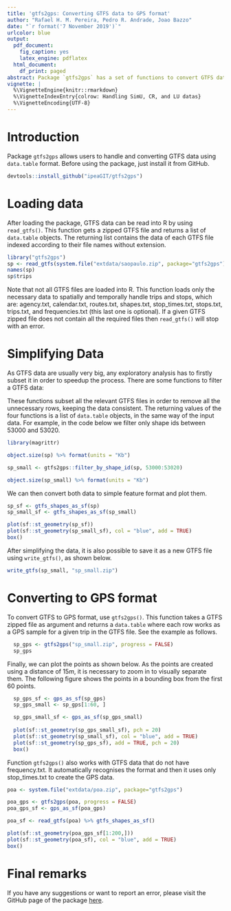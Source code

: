 ```yaml
---
title: 'gtfs2gps: Converting GTFS data to GPS format'
author: "Rafael H. M. Pereira, Pedro R. Andrade, Joao Bazzo"
date: "`r format('7 November 2019')`"
urlcolor: blue
output:
  pdf_document:
    fig_caption: yes
    latex_engine: pdflatex
  html_document:
    df_print: paged
abstract: Package `gtfs2gps` has a set of functions to convert GTFS data to GPS format using `data.table`. It also has some functions to subset GTFS data in time and space and to convert both representations to simple feature format.
vignette: |
  %\VignetteEngine{knitr::rmarkdown}
  %\VignetteIndexEntry{colrow: Handling SimU, CR, and LU datas}
  %\VignetteEncoding{UTF-8}
---
```


# Introduction 

Package `gtfs2gps` allows users to handle and converting GTFS data using `data.table` format. Before using the package, just install it from GitHub.

```r
devtools::install_github("ipeaGIT/gtfs2gps")
```

# Loading data

After loading the package, GTFS data can be read into R by using `read_gtfs()`.
This function gets a zipped GTFS file and returns a list of `data.table` objects. The returning list contains the data of each GTFS file indexed according to their file names without extension.

```r
library("gtfs2gps")
sp <- read_gtfs(system.file("extdata/saopaulo.zip", package="gtfs2gps"))
names(sp)
sp$trips
```

Note that not all GTFS files are loaded into R. This function loads only the necessary data to spatially and temporally handle trips and stops, which are:
agency.txt, calendar.txt, routes.txt, shapes.txt, 
stop_times.txt, stops.txt, trips.txt, and frequencies.txt (this last one is optional).
If a given GTFS zipped file does not contain all the required files then `read_gtfs()` will stop with an error.

# Simplifying Data

As GTFS data are usually very big, any exploratory analysis has to firstly subset it in order to speedup the process. There are some functions to filter a GTFS data:

\begin{description}
\item[filter\_by\_shape\_id():] Filter shapes using given shape ids.
\item[filter\_valid\_stop\_times():] Return only stop times that have geospatial locations.
\item[filter\_week\_days():] Remove weekend trips.
\item[filter\_single\_trip():] Return only one trip per shape\_id.
\end{description}

These functions subset all the relevant GTFS files in order to remove all the unnecessary rows, keeping the data consistent. The returning values of the four functions is a list of `data.table` objects, in the same way of the input data. For example, in the code below we filter only shape ids between 53000 and 53020.

```r
library(magrittr)

object.size(sp) %>% format(units = "Kb")

sp_small <- gtfs2gps::filter_by_shape_id(sp, 53000:53020)

object.size(sp_small) %>% format(units = "Kb")
```

We can then convert both data to simple feature format and plot them.

```r
sp_sf <- gtfs_shapes_as_sf(sp)
sp_small_sf <- gtfs_shapes_as_sf(sp_small)

plot(sf::st_geometry(sp_sf))
plot(sf::st_geometry(sp_small_sf), col = "blue", add = TRUE)
box()
```

After simplifying the data, it is also possible to save it as a new GTFS file using `write_gtfs()`, as shown below.

```r
write_gtfs(sp_small, "sp_small.zip")
```

# Converting to GPS format

To convert GTFS to GPS format, use `gtfs2gps()`. This
function takes a GTFS zipped file as argument and returns a
`data.table` where each row works as a GPS sample for a given
trip in the GTFS file. See the example as follows.

```r
  sp_gps <- gtfs2gps("sp_small.zip", progress = FALSE)
  sp_gps
```

Finally, we can plot the points as shown below.
As the points are created using a distance of $15m$, it is necessary to zoom in to visually separate them. The following figure shows the points in a bounding box from the first 60 points.

```r
  sp_gps_sf <- gps_as_sf(sp_gps)
  sp_gps_small <- sp_gps[1:60, ]

  sp_gps_small_sf <- gps_as_sf(sp_gps_small)
  
  plot(sf::st_geometry(sp_gps_small_sf), pch = 20)
  plot(sf::st_geometry(sp_small_sf), col = "blue", add = TRUE)
  plot(sf::st_geometry(sp_gps_sf), add = TRUE, pch = 20)
  box()
```

Function `gtfs2gps()` also works with GTFS data that do not have frequency.txt. It automatically recognises the format and then it uses only stop_times.txt to create the GPS data.

```r
poa <- system.file("extdata/poa.zip", package="gtfs2gps")

poa_gps <- gtfs2gps(poa, progress = FALSE)
poa_gps_sf <- gps_as_sf(poa_gps)

poa_sf <- read_gtfs(poa) %>% gtfs_shapes_as_sf()

plot(sf::st_geometry(poa_gps_sf[1:200,]))
plot(sf::st_geometry(poa_sf), col = "blue", add = TRUE)
box()
```

# Final remarks

If you have any suggestions or want to report an error, please visit the GitHub page of the package [here](https://github.com/ipeaGIT/gtfs2gps).
